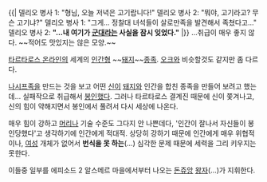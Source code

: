 {{|
델리오 병사 1: "형님, 오늘 저녁은 고기랍니다!"
델리오 병사 2: "뭐야, 고기라고? 무슨 고기냐?"
델리오 병사 1: "그게... 정찰대 녀석들이 살로만족을 발견해서 족쳤다고..."
델리오 병사 2: '''"...내 여기가 [[군대]]라는 사실을 잠시 잊었다." '''
|}}
...취급이 매우 좋지 않다. ~~적어도 맛있지는 않은 모양.~~


[[타르타로스 온라인]]의 세계의 [[인간]]형 ~~[[돼지]]~~[[종족]]. [[오크]]와 비슷할것도 같지만 좀 다르다.

[[나시프]]족을 만드는 것을 보고 어떤 [[신]]이 [[돼지]]와 인간을 합친 종족을 만들어 보려고 했는데... 실패작으로 취급해서 [[봉인]]했다. 그러나 타르타로스 결계진 때문에 신이 쫓겨나고, 신의 힘이 약해지면서 봉인에서 풀려서 다시 세상에 나온다.

매우 힘이 강하고 [[머리]]나 기술 수준도 그다지 안 나쁜데다, '인간이 잘나서 자신들이 봉인당했다'고 생각하기에 인간에게 적대적. 상당히 강하기 때문에 인간에게 매우 위협적이나, [[여성]] 개체가 없어서 '''번식을 못 하는'''(…) 심각한 문제 때문에 세력을 그리 키우지는 못한다.

이들중 일부를 에피소드 2 알스메르 마을에서부터 나오는 [[돈쥬앙]] [[왕자]](…)가 지휘한다.
